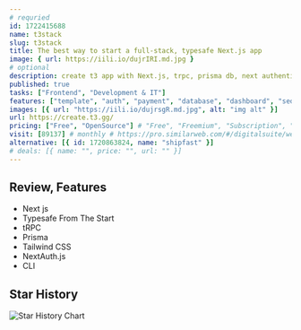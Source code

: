```yaml
---
# requried
id: 1722415688
name: t3stack
slug: t3stack
title: The best way to start a full-stack, typesafe Next.js app
image: { url: https://iili.io/dujrIRI.md.jpg }
# optional
description: create t3 app with Next.js, trpc, prisma db, next authentication
published: true
tasks: ["Frontend", "Development & IT"]
features: ["template", "auth", "payment", "database", "dashboard", "seo"]
images: [{ url: "https://iili.io/dujrsgR.md.jpg", alt: "img alt" }]
url: https://create.t3.gg/
pricing: ["Free", "OpenSource"] # "Free", "Freemium", "Subscription", "OpenSource", "Paid"
visit: [89137] # monthly # https://pro.similarweb.com/#/digitalsuite/websiteanalysis/home
alternative: [{ id: 1720863824, name: "shipfast" }]
# deals: [{ name: "", price: "", url: "" }]
---
```


## Review, Features

- Next js
- Typesafe From The Start
- tRPC
- Prisma
- Tailwind CSS
- NextAuth.js
- CLI

## Star History

![Star History Chart](https://api.star-history.com/svg?repos=t3-oss/create-t3-app)
